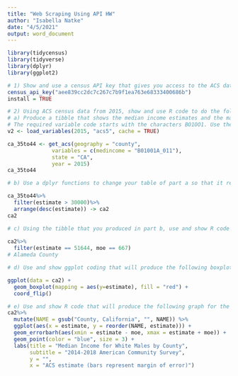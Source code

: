 ```yaml
---
title: "Web Scraping Using API HW"
author: "Isabella Natke"
date: "4/5/2021"
output: word_document
---
```


```r
library(tidycensus)
library(tidyverse)
library(dplyr)
library(ggplot2)

# 1) Show and use a census API key that gives you access to the ACS data. Do not use my API key, use and show your own key.
census_api_key("aee839cc2dc7c267c7b9f1ea763e68333400686b")
install = TRUE

# 2) Using ACS census data from 2015, show and use R code to do the following:
# a) Produce a tibble that shows the median income estimates and the margin of errors for white males who are 35-44 in the counties of California.  
# The required variable code starts with the characters BO1OO1. Use the table to find the other characters.
v2 <- load_variables(2015, "acs5", cache = TRUE)

ca_35to44 <- get_acs(geography = "county", 
              variables = c(medincome = "B01001A_011"), 
              state = "CA", 
              year = 2015)
ca_35to44

# b) Use a dplyr functions to change your table of part a so that it reflects estimates that are greater than $30,00 dollars and list the estimates in descending order.

ca_35to44%>%
  filter(estimate > 30000)%>%
  arrange(desc(estimate)) -> ca2
ca2

# c) Using the tibble that you produced in part b, use and show R code that will show the county that has a median income estimate of 51644 and a margin of error of 667.
  
ca2%>%
  filter(estimate == 51644, moe == 667)
# Alameda County

# d) Use and show ggplot coding that will produce the following boxplot for the data that you generated for part b.

ggplot(data = ca2) +
  geom_boxplot(mapping = aes(y=estimate), fill = "red") +
  coord_flip()

# e) Use and show R code that will produce the following graph for the data generated in part b
ca2%>%
  mutate(NAME = gsub("County, California", "", NAME)) %>%
  ggplot(aes(x = estimate, y = reorder(NAME, estimate))) +
  geom_errorbarh(aes(xmin = estimate - moe, xmax = estimate + moe)) +
  geom_point(color = "blue", size = 3) +
  labs(title = "Median Income for White Males by County",
       subtitle = "2014-2018 American Community Survey",
       y = "",
       x = "ACS estimate (bars represent margin of error)")
```
